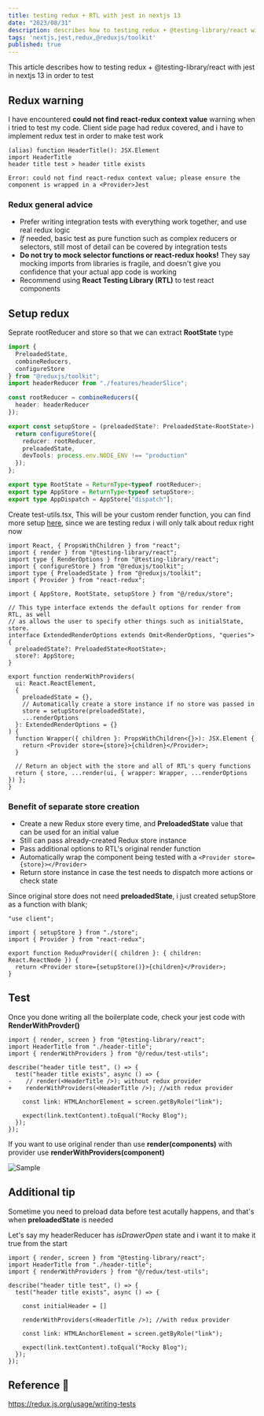 ```yaml
---
title: testing redux + RTL with jest in nextjs 13
date: "2023/08/31"
description: describes how to testing redux + @testing-library/react with jest in nextjs 13 in order to test
tags: 'nextjs,jest,redux,@reduxjs/toolkit' 
published: true
---
```



This article describes how to testing redux + @testing-library/react with jest in nextjs 13 in order to test

## Redux warning

I have encountered **could not find react-redux context value** warning when i tried to test my code. Client side page had redux covered, 
and i have to implement redux test in order to make test work

```text
(alias) function HeaderTitle(): JSX.Element
import HeaderTitle
header title test > header title exists

Error: could not find react-redux context value; please ensure the component is wrapped in a <Provider>Jest
```

### Redux general advice

- Prefer writing integration tests with everything work together, and use real redux logic
- *If* needed, basic test as pure function such as complex reducers or selectors, still most of detail can be covered by integration tests
- **Do not try to mock selector functions or react-redux hooks!** They say mocking imports from libraries is fragile, and doesn't give you confidence that your actual app code is working
- Recommend using **React Testing Library (RTL)** to test react components




## Setup redux



Seprate rootReducer and store so that we can extract **RootState** type

```ts:store.ts {12, 15} showLineNumbers
import {
  PreloadedState,
  combineReducers,
  configureStore
} from "@reduxjs/toolkit";
import headerReducer from "./features/headerSlice";

const rootReducer = combineReducers({
  header: headerReducer
});

export const setupStore = (preloadedState?: PreloadedState<RootState>) => {
  return configureStore({
    reducer: rootReducer,
    preloadedState,
    devTools: process.env.NODE_ENV !== "production"
  });
};

export type RootState = ReturnType<typeof rootReducer>;
export type AppStore = ReturnType<typeof setupStore>;
export type AppDispatch = AppStore["dispatch"];
```


Create test-utils.tsx, This will be your custom render function, you can find more setup [here](https://testing-library.com/docs/react-testing-library/setup/),
since we are testing redux i will only talk about redux right now

```tsx:test-utils.tsx {22,23,27} showLineNumbers
import React, { PropsWithChildren } from "react";
import { render } from "@testing-library/react";
import type { RenderOptions } from "@testing-library/react";
import { configureStore } from "@reduxjs/toolkit";
import type { PreloadedState } from "@reduxjs/toolkit";
import { Provider } from "react-redux";

import { AppStore, RootState, setupStore } from "@/redux/store";

// This type interface extends the default options for render from RTL, as well
// as allows the user to specify other things such as initialState, store.
interface ExtendedRenderOptions extends Omit<RenderOptions, "queries"> {
  preloadedState?: PreloadedState<RootState>;
  store?: AppStore;
}

export function renderWithProviders(
  ui: React.ReactElement,
  {
    preloadedState = {},
    // Automatically create a store instance if no store was passed in
    store = setupStore(preloadedState),
    ...renderOptions
  }: ExtendedRenderOptions = {}
) {
  function Wrapper({ children }: PropsWithChildren<{}>): JSX.Element {
    return <Provider store={store}>{children}</Provider>;
  }

  // Return an object with the store and all of RTL's query functions
  return { store, ...render(ui, { wrapper: Wrapper, ...renderOptions }) };
}
```

### Benefit of separate store creation

- Create a new Redux store every time, and **PreloadedState** value that can be used for an initial value
- Still can pass already-created Redux store instance
- Pass additional options to RTL's original render function 
- Automatically wrap the component being tested with a `<Provider store={store}></Provider>`
- Return store instance in case the test needs to dispatch more actions or check state


Since original store does not need **preloadedState**, i just created setupStore as a function with blank;

```tsx:redux-provider.tsx showLineNumbers
"use client";

import { setupStore } from "./store";
import { Provider } from "react-redux";

export function ReduxProvider({ children }: { children: React.ReactNode }) {
  return <Provider store={setupStore()}>{children}</Provider>;
}
```


## Test

Once you done writing all the boilerplate code, check your jest code with **RenderWithProvder()**

```diff-tsx:header-title.test.tsx showLineNumbers
import { render, screen } from "@testing-library/react";
import HeaderTitle from "./header-title";
import { renderWithProviders } from "@/redux/test-utils";

describe("header title test", () => {
  test("header title exists", async () => {
-    // render(<HeaderTitle />); without redux provider
+    renderWithProviders(<HeaderTitle />); //with redux provider

    const link: HTMLAnchorElement = screen.getByRole("link");

    expect(link.textContent).toEqual("Rocky Blog");
  });
});
```

If you want to use original render than use **render(components)** with provider use **renderWithProviders(component)**


![Sample](/posts/JEST/jest-nextjs-13-with-redux/header-title-test-result.jpg)


## Additional tip

Sometime you need to preload data before test acutally happens, and that's when **preloadedState** is needed

Let's say my headerReducer has *isDrawerOpen* state and i want it to make it true from the start

```tsx:header-title.test.tsx showLineNumbers
import { render, screen } from "@testing-library/react";
import HeaderTitle from "./header-title";
import { renderWithProviders } from "@/redux/test-utils";

describe("header title test", () => {
  test("header title exists", async () => {

    const initialHeader = []

    renderWithProviders(<HeaderTitle />); //with redux provider

    const link: HTMLAnchorElement = screen.getByRole("link");

    expect(link.textContent).toEqual("Rocky Blog");
  });
});
```

## Reference 🔗

https://redux.js.org/usage/writing-tests<br/>

